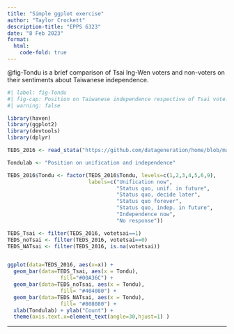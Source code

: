 ```yaml
---
title: "Simple ggplot exercise"
author: "Taylor Crockett"
description-title: "EPPS 6323"
date: "8 Feb 2023"
format: 
  html:
    code-fold: true
---
```


@fig-Tondu is a brief comparison of Tsai Ing-Wen voters and non-voters on their sentiments about Taiwanese independence.

```r
#| label: fig-Tondu
#| fig-cap: Position on Taiwanese independence respective of Tsai vote.
#| warning: false

library(haven)
library(ggplot2)
library(devtools)
library(dplyr)

TEDS_2016 <- read_stata("https://github.com/datageneration/home/blob/master/DataProgramming/data/TEDS_2016.dta?raw=true")

Tondulab <- "Position on unification and independence"

TEDS_2016$Tondu <- factor(TEDS_2016$Tondu, levels=c(1,2,3,4,5,6,9), 
                          labels=c("Unification now", 
                                   "Status quo, unif. in future", 
                                   "Status quo, decide later", 
                                   "Status quo forever", 
                                   "Status quo, indep. in future", 
                                   "Independence now", 
                                   "No response"))

TEDS_Tsai <- filter(TEDS_2016, votetsai==1)
TEDS_noTsai <- filter(TEDS_2016, votetsai==0)
TEDS_NATsai <- filter(TEDS_2016, is.na(votetsai))


ggplot(data=TEDS_2016, aes(x=x)) +
  geom_bar(data=TEDS_Tsai, aes(x = Tondu), 
                 fill="#00A36C") +
  geom_bar(data=TEDS_noTsai, aes(x = Tondu), 
                 fill= "#404080") +
  geom_bar(data=TEDS_NATsai, aes(x = Tondu), 
                 fill= "#808080") +
  xlab(Tondulab) + ylab("Count") + 
  theme(axis.text.x=element_text(angle=30,hjust=1) )
```

------------------------------------------------------------------------
